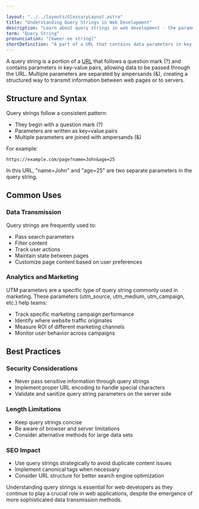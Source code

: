```yaml
---

layout: "../../layouts/GlossaryLayout.astro"
title: "Understanding Query Strings in Web Development"
description: "Learn about query strings in web development - the parameters added to URLs that help pass data between web pages and customize user experiences."
term: "Query String"
pronunciation: "[kweer-ee string]"
shortDefinition: "A part of a URL that contains data parameters in key-value pairs, used to pass information between web pages or to customize page content."
---
```


A query string is a portion of a [URL](/glossary/url) that follows a question mark (?) and contains parameters in key-value pairs, allowing data to be passed through the URL. Multiple parameters are separated by ampersands (&), creating a structured way to transmit information between web pages or to servers.

## Structure and Syntax

Query strings follow a consistent pattern:
- They begin with a question mark (?)
- Parameters are written as key=value pairs
- Multiple parameters are joined with ampersands (&)

For example:
```
https://example.com/page?name=John&age=25
```

In this URL, "name=John" and "age=25" are two separate parameters in the query string.

## Common Uses

### Data Transmission
Query strings are frequently used to:
- Pass search parameters
- Filter content
- Track user actions
- Maintain state between pages
- Customize page content based on user preferences

### Analytics and Marketing
UTM parameters are a specific type of query string commonly used in marketing. These parameters (utm_source, utm_medium, utm_campaign, etc.) help teams:
- Track specific marketing campaign performance
- Identify where website traffic originates
- Measure ROI of different marketing channels
- Monitor user behavior across campaigns

## Best Practices

### Security Considerations
- Never pass sensitive information through query strings
- Implement proper URL encoding to handle special characters
- Validate and sanitize query string parameters on the server side

### Length Limitations
- Keep query strings concise
- Be aware of browser and server limitations
- Consider alternative methods for large data sets

### SEO Impact
- Use query strings strategically to avoid duplicate content issues
- Implement canonical tags when necessary
- Consider URL structure for better search engine optimization

Understanding query strings is essential for web developers as they continue to play a crucial role in web applications, despite the emergence of more sophisticated data transmission methods.